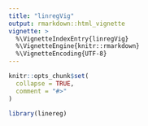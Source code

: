 ```yaml
---
title: "linregVig"
output: rmarkdown::html_vignette
vignette: >
  %\VignetteIndexEntry{linregVig}
  %\VignetteEngine{knitr::rmarkdown}
  %\VignetteEncoding{UTF-8}
---
```


```r
knitr::opts_chunk$set(
  collapse = TRUE,
  comment = "#>"
)
```

```r
library(linereg)
```
